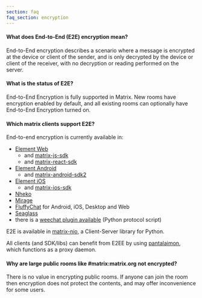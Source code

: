 ```yaml
---
section: faq
faq_section: encryption
---
```


#### What does End-to-End (E2E) encryption mean?

End-to-End encryption describes a scenario where a message is encrypted at the device or client of the sender, and is only decrypted by the device or client of the receiver, with no decryption or reading performed on the server.

#### What is the status of E2E?

End-to-End Encryption is fully supported in Matrix. New rooms have encryption enabled by default, and all existing rooms can optionally have End-to-End Encryption turned on.

#### Which matrix clients support E2E?

End-to-end encryption is currently available in:

- [Element Web](https://github.com/vector-im/element-web/)
  - and [matrix-js-sdk](https://github.com/matrix-org/matrix-js-sdk)
  - and [matrix-react-sdk](https://github.com/matrix-org/matrix-react-sdk)
- [Element Android](https://github.com/vector-im/element-android/)
  - and <a href="https://github.com/matrix-org/matrix-android-sdk2">matrix-android-sdk2</a>
- [Element iOS](https://github.com/vector-im/element-ios/)
  - and [matrix-ios-sdk](https://github.com/matrix-org/matrix-ios-sdk)
- [Nheko](https://github.com/Nheko-Reborn/nheko)
- [Mirage](https://github.com/mirukana/mirage)
- [FluffyChat](https://fluffychat.im/en/) for Android, iOS, Desktop and Web
- [Seaglass](https://github.com/neilalexander/seaglass)
- there is a [weechat plugin available](https://github.com/poljar/weechat-matrix) (Python protocol script)

E2E is available in [matrix-nio](https://github.com/poljar/matrix-nio), a Client-Server library for Python.

All clients (and SDK/libs) can benefit from E2EE by using [pantalaimon](https://github.com/matrix-org/pantalaimon), which functions as a proxy daemon.

#### Why are large public rooms like #matrix:matrix.org not encrypted?

There is no value in encrypting public rooms. If anyone can join the room then encryption does not protect the contents, and may offer inconvenience for some users.
